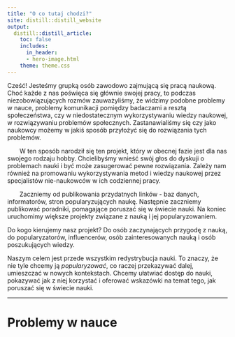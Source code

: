 ```yaml
---
title: "O co tutaj chodzi?"
site: distill::distill_website
output:
  distill::distill_article:
    toc: false
    includes:
      in_header:
      - hero-image.html
    theme: theme.css
---
```


<span> Cześć! Jesteśmy grupką osób zawodowo zajmującą się pracą naukową. Choć każde z nas poświęca się głównie swojej pracy, to podczas niezobowiązujących rozmów zauważyliśmy, że widzimy podobne problemy w nauce, problemy komunikacji pomiędzy badaczami a resztą społeczeństwa, czy w niedostatecznym wykorzystywaniu wiedzy naukowej, w rozwiązywaniu problemów społecznych. Zastanawialiśmy się czy jako naukowcy możemy w jakiś sposób przyłożyć się do rozwiązania tych problemów. </span>

<span style="margin-left:2em"> W ten sposób narodził się ten projekt, który w obecnej fazie jest dla nas swojego rodzaju hobby. 
Chcielibyśmy wnieść swój głos do dyskuji o problemach nauki i być może zasugerować pewne rozwiązania. Zależy nam również na promowaniu wykorzystywania metod i wiedzy naukowej przez specjalistów nie-naukowców w ich codziennej pracy.  

<span style="margin-left:2em">Zaczniemy od publikowania przydatnych linków - baz danych, informatorów, stron popularyzujących naukę. Następnie zaczniemy publikować poradniki, pomagające poruszać się w świecie nauki. Na koniec uruchomimy większe projekty związane z nauką i jej popularyzowaniem.


Do kogo kierujemy nasz projekt? Do osób zaczynających przygodę z nauką, do popularyzatorów, influencerów, osób zainteresowanych nauką i osób poszukujących wiedzy.

Naszym celem jest przede wszystkim redystrybucja nauki. To znaczy, że nie tyle chcemy ją <i>popularyzować</i>, co raczej przekazywać dalej, umieszczać w nowych kontekstach. Chcemy ułatwiać dostęp do nauki, pokazywać jak z niej korzystać i oferować wskazówki na temat tego, jak poruszać się w świecie nauki.
 </span>


---
 
# Problemy w nauce